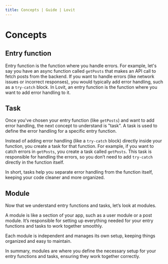 ```yaml
---
title: Concepts | Guide | Lovit
---
```


# Concepts

## Entry function

Entry function is the function where you handle errors. For example, let's say you have an async function called `getPosts` that makes an API call to fetch posts from the backend. If you want to handle errors (like network issues or incorrect responses), you would typically add error handling, such as a `try-catch` block. In Lovit, an entry function is the function where you want to add error handling to it.

## Task

Once you've chosen your entry function (like `getPosts`) and want to add error handling, the next concept to understand is "task". A task is used to define the error handling for a specific entry function.

Instead of adding error handling (like a `try-catch` block) directly inside your function, you create a task for that function. For example, if you want to catch errors in `getPosts`, you create a task called `getPosts`. This task is responsible for handling the errors, so you don’t need to add `try-catch` directly in the function itself.

In short, tasks help you separate error handling from the function itself, keeping your code cleaner and more organized.

## Module

Now that we understand entry functions and tasks, let’s look at modules.

A module is like a section of your app, such as a user module or a post module. It’s responsible for setting up everything needed for your entry functions and tasks to work together smoothly.

Each module is independent and manages its own setup, keeping things organized and easy to maintain.

In summary, modules are where you define the necessary setup for your entry functions and tasks, ensuring they work together correctly.
